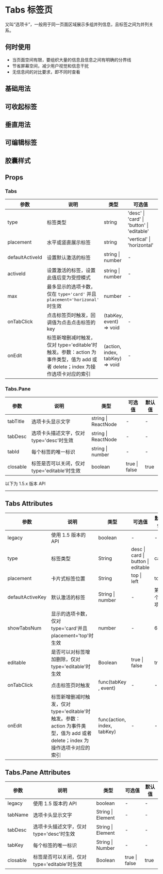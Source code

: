 # Tabs 标签页

又叫“选项卡”，一般用于同一页面区域展示多组并列信息，且标签之间为并列关系。

## 何时使用

- 当页面空间有限，要组织大量的信息且信息之间有明确的分界线
- 节省屏幕空间，减少用户视觉和信息干扰
- 无信息间的对比要求，即不同时查看

## 基础用法


<DemoBasic />

## 可收起标签


<DemoCollapse />

## 垂直用法


<DemoVertical />

## 可编辑标签


<DemoEditable />

## 胶囊样式


<DemoCapsule />

## Props

### Tabs

| 参数            | 说明                                                                                                                        | 类型                            | 可选值                                     | 默认值       |
| --------------- | --------------------------------------------------------------------------------------------------------------------------- | ------------------------------- | ------------------------------------------ | ------------ |
| type            | 标签类型                                                                                                                    | string                          | 'desc' \| 'card' \| 'button' \| 'editable' | 'card'       |
| placement       | 水平或竖直展示标签                                                                                                          | string                          | 'vertical' \| 'horizontal'                 | 'horizontal' |
| defaultActiveId | 设置默认激活的标签                                                                                                          | string \| number                | -                                          | 第一个选项卡 |
| activeId        | 设置激活的标签，设置此值后变为受控模式                                                                                      | string \| number                | -                                          | -            |
| max             | 最多显示的选项卡数，仅在 `type='card'` 并且 `placement='horizonal'` 时生效                                                  | number                          | -                                          | 6            |
| onTabClick      | 点击标签页时触发，回调值为点击点击标签的 key                                                                                | (tabKey, event) => void         | -                                          | -            |
| onEdit          | 标签新增删减时触发，仅对 type='editable'时触发。参数：action 为事件类型，值为 add 或者 delete；index 为操作选项卡对应的索引 | (action, index, tabKey) => void | -                                          | -            |

### Tabs.Pane

| 参数     | 说明                                         | 类型                | 可选值        | 默认值 |
| -------- | -------------------------------------------- | ------------------- | ------------- | ------ |
| tabTitle | 选项卡头显示文字                             | string \| ReactNode | -             | -      |
| tabDesc  | 选项卡头描述文字，仅对 type='desc'时生效     | string \| ReactNode | -             | -      |
| tabId    | 每个标签的唯一标识                           | string \| number    | -             | -      |
| closable | 标签是否可以关闭，仅对 type='editable'时生效 | boolean             | true \| false | true   |

<div style={{ position: 'relative' }}>
  <span
    style={{
      position: 'absolute',
      background: '#fff',
      left: '50%',
      transform: 'translate(-50%, -50%)',
      fontSize: '14px',
      padding: 8,
      color: '#999'
    }}
  >
    以下为 1.5.x 版本 API
  </span>
  <hr
    style={{ marginTop: 50, marginBottom: 20, border: '0.5px dashed #c8c8c8' }}
  />
</div>

## Tabs Attributes

| 参数             | 说明                                                                                                                        | 类型                        | 可选值                             | 默认值       |
| ---------------- | --------------------------------------------------------------------------------------------------------------------------- | --------------------------- | ---------------------------------- | ------------ |
| legacy           | 使用 1.5 版本的 API                                                                                                         | boolean                     | -                                  | -            |
| type             | 标签类型                                                                                                                    | String                      | desc \| card \| button \| editable | card         |
| placement        | 卡片式标签位置                                                                                                              | String                      | top \| left                        | top          |
| defaultActiveKey | 默认激活的标签                                                                                                              | String \| number            | -                                  | 第一个选项卡 |
| showTabsNum      | 显示的选项卡数，仅对 type='card'并且 placement='top'时生效                                                                  | number                      | -                                  | 6            |
| editable         | 是否可以对标签增加删除，仅对 type='editable'时生效                                                                          | Boolean                     | true \| false                      | true         |
| onTabClick       | 点击标签页时触发                                                                                                            | func(tabKey , event)        | -                                  | -            |
| onEdit           | 标签新增删减时触发，仅对 type='editable'时触发。参数：action 为事件类型，值为 add 或者 delete；index 为操作选项卡对应的索引 | func(action, index, tabKey) | -                                  | -            |

## Tabs.Pane Attributes

| 参数     | 说明                                         | 类型              | 可选值        | 默认值 |
| -------- | -------------------------------------------- | ----------------- | ------------- | ------ |
| legacy   | 使用 1.5 版本的 API                          | boolean           | -             | -      |
| tabName  | 选项卡头显示文字                             | String \| Element | -             | -      |
| tabDesc  | 选项卡头描述文字，仅对 type='desc'时生效     | String \| Element | -             | -      |
| tabKey   | 每个标签的唯一标识                           | String \| Number  | -             | -      |
| closable | 标签是否可以关闭，仅对 type='editable'时生效 | Boolean           | true \| false | true   |
